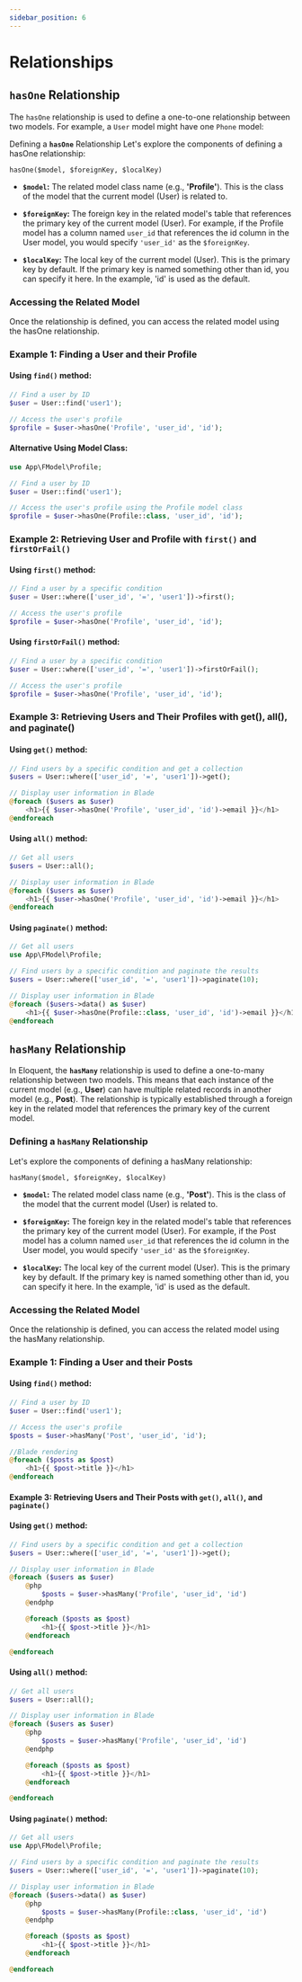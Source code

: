 ```yaml
---
sidebar_position: 6
---
```


# Relationships

## ``hasOne`` Relationship

The ``hasOne`` relationship is used to define a one-to-one relationship between two models. For example, a ``User`` model might have one ``Phone`` model:

Defining a **``hasOne``** Relationship Let's explore the components of defining a hasOne relationship:

``hasOne($model, $foreignKey, $localKey)``

- **``$model``:** The related model class name (e.g., **'Profile'**). This is the class of the model that the current model (User) is related to.

- **``$foreignKey``:** The foreign key in the related model's table that references the primary key of the current model (User). For example, if the Profile model has a column named ``user_id`` that references the id column in the User model, you would specify ``'user_id'`` as the ``$foreignKey``.

- **``$localKey``:** The local key of the current model (User). This is the primary key by default. If the primary key is named something other than id, you can specify it here. In the example, 'id' is used as the default.

### Accessing the Related Model

Once the relationship is defined, you can access the related model using the hasOne relationship.

### Example 1: Finding a User and their Profile

#### Using ``find()`` method:

```php
// Find a user by ID
$user = User::find('user1');

// Access the user's profile
$profile = $user->hasOne('Profile', 'user_id', 'id');

```

#### Alternative Using Model Class:
    
```php
use App\FModel\Profile;

// Find a user by ID
$user = User::find('user1');

// Access the user's profile using the Profile model class
$profile = $user->hasOne(Profile::class, 'user_id', 'id');
```

### Example 2: Retrieving User and Profile with ``first()`` and ``firstOrFail()``

#### Using ``first()`` method:

```php
// Find a user by a specific condition
$user = User::where(['user_id', '=', 'user1'])->first();

// Access the user's profile
$profile = $user->hasOne('Profile', 'user_id', 'id');
```

#### Using ``firstOrFail()`` method:

```php
// Find a user by a specific condition
$user = User::where(['user_id', '=', 'user1'])->firstOrFail();

// Access the user's profile
$profile = $user->hasOne('Profile', 'user_id', 'id');
```

### Example 3: Retrieving Users and Their Profiles with get(), all(), and paginate()

#### Using ``get()`` method:

```php
// Find users by a specific condition and get a collection
$users = User::where(['user_id', '=', 'user1'])->get();

// Display user information in Blade
@foreach ($users as $user)
    <h1>{{ $user->hasOne('Profile', 'user_id', 'id')->email }}</h1>
@endforeach
```

#### Using ``all()`` method:

```php
// Get all users
$users = User::all();

// Display user information in Blade
@foreach ($users as $user)
    <h1>{{ $user->hasOne('Profile', 'user_id', 'id')->email }}</h1>
@endforeach
```

#### Using ``paginate()`` method:

```php
// Get all users
use App\FModel\Profile;

// Find users by a specific condition and paginate the results
$users = User::where(['user_id', '=', 'user1'])->paginate(10);

// Display user information in Blade
@foreach ($users->data() as $user)
    <h1>{{ $user->hasOne(Profile::class, 'user_id', 'id')->email }}</h1>
@endforeach
```

## ``hasMany`` Relationship

In Eloquent, the **``hasMany``** relationship is used to define a one-to-many relationship between two models. This means that each instance of the current model (e.g., **User**) can have multiple related records in another model (e.g., **Post**). The relationship is typically established through a foreign key in the related model that references the primary key of the current model.

### Defining a ``hasMany`` Relationship

Let's explore the components of defining a hasMany relationship:

``hasMany($model, $foreignKey, $localKey)``

- **``$model``:** The related model class name (e.g., **'Post'**). This is the class of the model that the current model (User) is related to.

- **``$foreignKey``:** The foreign key in the related model's table that references the primary key of the current model (User). For example, if the Post model has a column named ``user_id`` that references the id column in the User model, you would specify ``'user_id'`` as the ``$foreignKey``.

- **``$localKey``:** The local key of the current model (User). This is the primary key by default. If the primary key is named something other than id, you can specify it here. In the example, 'id' is used as the default.

### Accessing the Related Model

Once the relationship is defined, you can access the related model using the hasMany relationship.

### Example 1: Finding a User and their Posts

#### Using ``find()`` method:

```php
// Find a user by ID
$user = User::find('user1');

// Access the user's profile
$posts = $user->hasMany('Post', 'user_id', 'id');

//Blade rendering
@foreach ($posts as $post)
    <h1>{{ $post->title }}</h1>
@endforeach
```

#### Example 3: Retrieving Users and Their Posts with ``get()``, ``all()``, and ``paginate()``

#### Using ``get()`` method:

```php
// Find users by a specific condition and get a collection
$users = User::where(['user_id', '=', 'user1'])->get();

// Display user information in Blade
@foreach ($users as $user)
    @php
        $posts = $user->hasMany('Profile', 'user_id', 'id') 
    @endphp

    @foreach ($posts as $post)
        <h1>{{ $post->title }}</h1>
    @endforeach

@endforeach
```

#### Using ``all()`` method:

```php
// Get all users
$users = User::all();

// Display user information in Blade
@foreach ($users as $user)
    @php
        $posts = $user->hasMany('Profile', 'user_id', 'id') 
    @endphp

    @foreach ($posts as $post)
        <h1>{{ $post->title }}</h1>
    @endforeach

@endforeach
```

#### Using ``paginate()`` method:

```php
// Get all users
use App\FModel\Profile;

// Find users by a specific condition and paginate the results
$users = User::where(['user_id', '=', 'user1'])->paginate(10);

// Display user information in Blade
@foreach ($users->data() as $user)
    @php
        $posts = $user->hasMany(Profile::class, 'user_id', 'id') 
    @endphp

    @foreach ($posts as $post)
        <h1>{{ $post->title }}</h1>
    @endforeach

@endforeach
```
